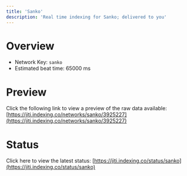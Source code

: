 ```yaml
---
title: 'Sanko'
description: 'Real time indexing for Sanko; delivered to you'
---
```


# Overview
- Network Key: `sanko`
- Estimated beat time: 65000 ms

# Preview
Click the following link to view a preview of the raw data available: [https://jiti.indexing.co/networks/sanko/3925227](https://jiti.indexing.co/networks/sanko/3925227)

# Status
Click here to view the latest status: [https://jiti.indexing.co/status/sanko](https://jiti.indexing.co/status/sanko)
